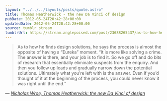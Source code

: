 ```yaml
---
layout: "../../../layouts/posts/quote.astro"
title: Thomas Heatherwick - the new Da Vinci of design
pubDate: 2012-05-24T20:42:28+00:00
updatedDate: 2012-05-24T20:42:28+00:00
source: tumblr stream
tumblrUrl: https://stream.anglepoised.com/post/23688265437/as-to-how-he-finds-design-solutions-he-says-the
---
```


> As to how he finds design solutions, he says the process is almost the opposite of having a &ldquo;Eureka&rdquo; moment. &ldquo;It is more like solving a crime. The answer is there, and your job is to find it. So we go off and do bits of research that essentially eliminate suspects from the enquiry. And then you follow up leads and gradually narrow down the potential solutions. Ultimately what you&rsquo;re left with is the answer. Even if you&rsquo;d thought of it at the beginning of the process, you could never know it was right until the end.&rdquo;

— <cite>[Nicholas Wroe, _Thomas Heatherwick: the new Da Vinci of design_](http://www.guardian.co.uk/artanddesign/2012/may/18/thomas-heatherwick-da-vinci-design)</cite>

